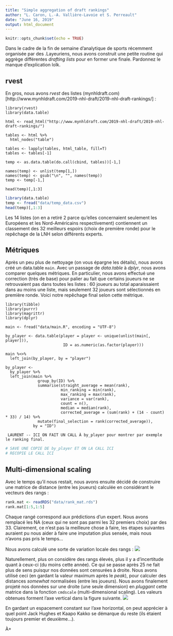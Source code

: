 ```yaml
---
title: "Simple aggregation of draft rankings"
author: "L. Caron, L.-A. Vallière-Lavoie et S. Perreault"
date: "June 16, 2019"
output: html_document
---
```


```r
knitr::opts_chunk$set(echo = TRUE)
```

Dans le cadre de la fin de semaine d'analytique de sports récemment organisée par des .Layeuriens, nous avons construit une petite routine qui aggrège différentes *drafting lists* pour en former une finale.
Pardonnez le manque d'explication lolk.

## rvest
En gros, nous avons *rvest* des listes (mynhldraft.com)[http://www.mynhldraft.com/2019-nhl-draft/2019-nhl-draft-rankings/] :
```
library(rvest)
library(data.table)

html <- read_html("http://www.mynhldraft.com/2019-nhl-draft/2019-nhl-draft-rankings/")

tables <- html %>%
  html_nodes("table")

tables <- lapply(tables, html_table, fill=T)
tables <- tables[-1]

temp <- as.data.table(do.call(cbind, tables))[-1,]

names(temp) <- unlist(temp[1,])
names(temp) <- gsub("\n", "", names(temp))
temp <- temp[-1,]

head(temp)[,1:3]
```

```r
library(data.table)
temp <- fread("data/temp_data.csv")
head(temp)[,1:3]
```
Les 14 listes (on en a retiré 2 parce qu'elles concernaient seulement les Européens et les Nord-Américains respectivement) contiennent un classement des 32 meilleurs espoirs (choix de première ronde) pour le repêchage de la LNH selon différents experts.

## Métriques
Après un peu plus de nettoyage (on vous épargne les détails), nous avons créé un data.table `main`.
Avec un passage de *data.table* à *dplyr*, nous avons comparer quelques métriques.
En particulier, nous avons effectué une correction (très de base) pour palier au fait que certains joueurs ne se retrouvaient pas dans toutes les listes : 60 joueurs au total aparaissaient dans au moins une liste, mais seulement 32 joueurs sont sélectionnés en première ronde.
Voici notre repêchage final selon cette métrique.
```
library(tibble)
library(purrr)
library(magrittr)
library(dplyr)

main <- fread("data/main.R", encoding = "UTF-8")

by_player <- data.table(player = player <- unique(unlist(main[, player])),
                         ID = as.numeric(as.factor(player)))

main %<>%
  left_join(by_player, by = "player")

by_player <-
  by_player %>%
  left_join(main %>%
              group_by(ID) %>%
              summarise(straight_average = mean(rank),
                        min_ranking = min(rank),
                        max_ranking = max(rank),
                        variance = var(rank),
                        count = n(),
                        median = median(rank),
                        corrected_average = (sum(rank) + (14 - count) * 33) / 14) %>%
              mutate(final_selection = rank(corrected_average)),
            by = "ID")

 LAURENT -- ICI ON FAIT UN CALL À by_player pour montrer par exemple le ranking final.
```

```r
# SAVE UNE COPIE DE by_player ET ON LA CALL ICI
# RECOPIE LE CALL ICI
```

## Multi-dimensional scaling

Avec le temps qu'il nous restait, nous avons ensuite décidé de construire une matrice de distance (entre les joueurs) calculée en considérant le vecteurs des rangs :
```r
rank.mat <- readRDS("data/rank_mat.rds")
rank.mat[1:5,1:5]
```
Chaque rangé correspond aux prédictions d'un expert.
Nous avons remplacé les NA (ceux qui ne sont pas parmi les 32 premiers choix) par des 33.
Clairement, ce n'est pas la meilleure chose à faire, les étapes suivantes auraient pu nous aider à faire une imputation plus sensée, mais nous n'avons pas pris le temps...

Nous avons calculé une sorte de variation locale des rangs :
![](canard.png)

Naturellement, plus on considère des rangs élevés, plus il y a d'incertitude quant à ceux-ci (du moins cette année).
Ce qui se passe après 25 ne fait plus de sens puisqur nos données sont censurées à droite.
Nous avons utilisé ceci (en gardant la valeur maximum après le *peak*), pour calculer des distances *somewhat* normalisées (entre les joueurs).
Nous avons finalement projeté nos données sur une droite (une seule dimension) en *pluggant* cette matrice dans la fonction `cmdscale` (multi-dimensional scaling).
Les valeurs obtenues forment l'axe vertical dans la figure suivante.
![](draft-normalized.png)

En gardant un espacement constant sur l'axe horizontal, on peut apprécier à quel point Jack Hughes et Kaapo Kakko se démarque du reste (ils étaient toujours premier et deuxième...).

À+